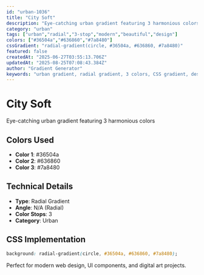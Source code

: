 ```yaml
---
id: "urban-1036"
title: "City Soft"
description: "Eye-catching urban gradient featuring 3 harmonious colors"
category: "urban"
tags: ["urban","radial","3-stop","modern","beautiful","design"]
colors: ["#36504a","#636860","#7a8480"]
cssGradient: "radial-gradient(circle, #36504a, #636860, #7a8480)"
featured: false
createdAt: "2025-06-27T03:55:13.706Z"
updatedAt: "2025-08-25T07:08:43.384Z"
author: "Gradient Generator"
keywords: "urban gradient, radial gradient, 3 colors, CSS gradient, design, #36504a, #636860, #7a8480"
---
```


# City Soft

Eye-catching urban gradient featuring 3 harmonious colors

## Colors Used
- **Color 1**: #36504a
- **Color 2**: #636860
- **Color 3**: #7a8480

## Technical Details
- **Type**: Radial Gradient
- **Angle**: N/A (Radial)
- **Color Stops**: 3
- **Category**: Urban

## CSS Implementation
```css
background: radial-gradient(circle, #36504a, #636860, #7a8480);
```

Perfect for modern web design, UI components, and digital art projects.
